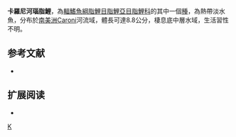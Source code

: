 {{Speciesbox 
| taxon = Bryconops colanegra
| status = NE
| status_system = IUCN3.1
| authority =  [[Chernoff|Chernoff]] & [[Machado-Allison|Machado-Allison]], 1999
| synonyms = 
}}
'''卡羅尼河瑙脂鯉'''，為[[輻鰭魚綱|輻鰭魚綱]][[脂鯉目|脂鯉目]][[脂鯉亞目|脂鯉亞目]][[脂鯉科|脂鯉科]]的其中一個[[種|種]]，為熱帶淡水魚，分布於[[南美洲|南美洲]]Caroni河流域，體長可達8.8公分，棲息底中層水域，生活習性不明。

==参考文献==
{{refbegin}}
*{{FishBase_species|genus=Bryconops|species=colanegra|year=2013|month=11}}
{{refend}}

== 扩展阅读 ==
{{refbegin}}
*{{wikispecies-inline|Bryconops colanegra|卡羅尼河瑙脂鯉}}
{{refend}}
{{Taxonbar|from=Q5543276}}

[[Category:瑙脂鯉屬|K]]


{{魚類小作品}}